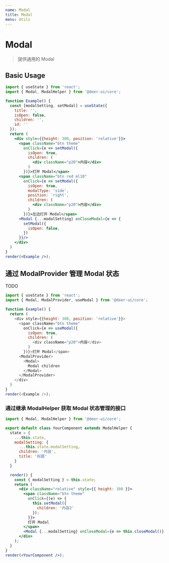 ```yaml
---
name: Modal
title: Modal
menu: Utils
---
```


# Modal

> 提供通用的 Modal

## Basic Usage

```jsx live noInline
import { useState } from 'react';
import { Modal, ModalHelper } from '@deer-ui/core';

function Example() {
  const [modalSetting, setModal] = useState({
    title: '',
    isOpen: false,
    children: '',
    id: ''
  });
  return (
    <div style={{height: 300, position: 'relative'}}>
      <span className="btn theme"
        onClick={e => setModal({
          isOpen: true,
          children: (
            <div className="p20">内容</div>
          )
        })}>打开 Modal</span>
      <span className="btn red ml10"
        onClick={e => setModal({
          isOpen: true,
          modalType: 'side',
          position: 'right',
          children: (
            <div className="p20">内容</div>
          )
        })}>左边打开 Modal</span>
      <Modal {...modalSetting} onCloseModal={e => {
        setModal({
          isOpen: false,
        })
      }}/>
    </div>
  )
}
render(<Example />);
```

## 通过 ModalProvider 管理 Modal 状态

TODO

```js
import { useState } from 'react';
import { Modal, ModalProvider, useModal } from '@deer-ui/core';

function Example() {
  return (
    <div style={{height: 300, position: 'relative'}}>
      <span className="btn theme"
        onClick={e => useModal({
          isOpen: true,
          children: (
            <div className="p20">内容</div>
          )
        })}>打开 Modal</span>
      <ModalProvider>
        <Modal>
          Modal children
        </Modal>
      </ModalProvider>
    </div>
  )
}
render(<Example />);
```

### 通过继承 ModalHelper 获取 Modal 状态管理的接口

```jsx live noInline
import { Modal, ModalHelper } from '@deer-ui/core';

export default class YourComponent extends ModalHelper {
  state = {
    ...this.state,
    modalSetting: {
      ...this.state.modalSetting,
      children: '内容',
      title: '标题'
    }
  }

  render() {
    const { modalSetting } = this.state;
    return (
      <div className="relative" style={{ height: 300 }}>
        <span className="btn theme"
          onClick={(e) => {
            this.setModal({
              children: '内容2'
            });
          }}>
          打开 Modal
        </span>
        <Modal {...modalSetting} onCloseModal={e => this.closeModal()} />
      </div>
    );
  }
}
render(<YourComponent />);
```
